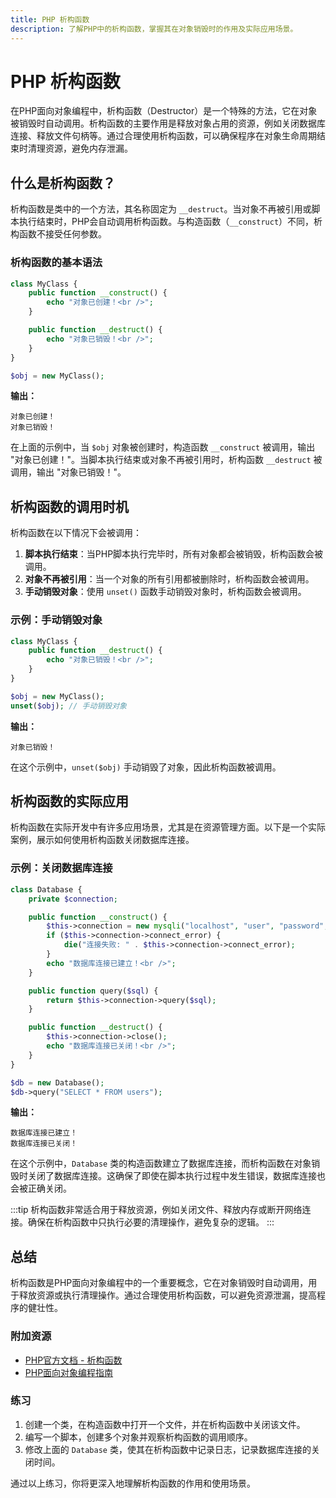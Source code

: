 ```yaml
---
title: PHP 析构函数
description: 了解PHP中的析构函数，掌握其在对象销毁时的作用及实际应用场景。
---
```


# PHP 析构函数

在PHP面向对象编程中，析构函数（Destructor）是一个特殊的方法，它在对象被销毁时自动调用。析构函数的主要作用是释放对象占用的资源，例如关闭数据库连接、释放文件句柄等。通过合理使用析构函数，可以确保程序在对象生命周期结束时清理资源，避免内存泄漏。

## 什么是析构函数？

析构函数是类中的一个方法，其名称固定为 `__destruct`。当对象不再被引用或脚本执行结束时，PHP会自动调用析构函数。与构造函数（`__construct`）不同，析构函数不接受任何参数。

### 析构函数的基本语法

```php
class MyClass {
    public function __construct() {
        echo "对象已创建！<br />";
    }

    public function __destruct() {
        echo "对象已销毁！<br />";
    }
}

$obj = new MyClass();
```

**输出：**
```
对象已创建！
对象已销毁！
```

在上面的示例中，当 `$obj` 对象被创建时，构造函数 `__construct` 被调用，输出 "对象已创建！"。当脚本执行结束或对象不再被引用时，析构函数 `__destruct` 被调用，输出 "对象已销毁！"。

## 析构函数的调用时机

析构函数在以下情况下会被调用：

1. **脚本执行结束**：当PHP脚本执行完毕时，所有对象都会被销毁，析构函数会被调用。
2. **对象不再被引用**：当一个对象的所有引用都被删除时，析构函数会被调用。
3. **手动销毁对象**：使用 `unset()` 函数手动销毁对象时，析构函数会被调用。

### 示例：手动销毁对象

```php
class MyClass {
    public function __destruct() {
        echo "对象已销毁！<br />";
    }
}

$obj = new MyClass();
unset($obj); // 手动销毁对象
```

**输出：**
```
对象已销毁！
```

在这个示例中，`unset($obj)` 手动销毁了对象，因此析构函数被调用。

## 析构函数的实际应用

析构函数在实际开发中有许多应用场景，尤其是在资源管理方面。以下是一个实际案例，展示如何使用析构函数关闭数据库连接。

### 示例：关闭数据库连接

```php
class Database {
    private $connection;

    public function __construct() {
        $this->connection = new mysqli("localhost", "user", "password", "database");
        if ($this->connection->connect_error) {
            die("连接失败: " . $this->connection->connect_error);
        }
        echo "数据库连接已建立！<br />";
    }

    public function query($sql) {
        return $this->connection->query($sql);
    }

    public function __destruct() {
        $this->connection->close();
        echo "数据库连接已关闭！<br />";
    }
}

$db = new Database();
$db->query("SELECT * FROM users");
```

**输出：**
```
数据库连接已建立！
数据库连接已关闭！
```

在这个示例中，`Database` 类的构造函数建立了数据库连接，而析构函数在对象销毁时关闭了数据库连接。这确保了即使在脚本执行过程中发生错误，数据库连接也会被正确关闭。

:::tip
析构函数非常适合用于释放资源，例如关闭文件、释放内存或断开网络连接。确保在析构函数中只执行必要的清理操作，避免复杂的逻辑。
:::

## 总结

析构函数是PHP面向对象编程中的一个重要概念，它在对象销毁时自动调用，用于释放资源或执行清理操作。通过合理使用析构函数，可以避免资源泄漏，提高程序的健壮性。

### 附加资源

- [PHP官方文档 - 析构函数](https://www.php.net/manual/zh/language.oop5.decon.php)
- [PHP面向对象编程指南](https://www.php.net/manual/zh/language.oop5.php)

### 练习

1. 创建一个类，在构造函数中打开一个文件，并在析构函数中关闭该文件。
2. 编写一个脚本，创建多个对象并观察析构函数的调用顺序。
3. 修改上面的 `Database` 类，使其在析构函数中记录日志，记录数据库连接的关闭时间。

通过以上练习，你将更深入地理解析构函数的作用和使用场景。